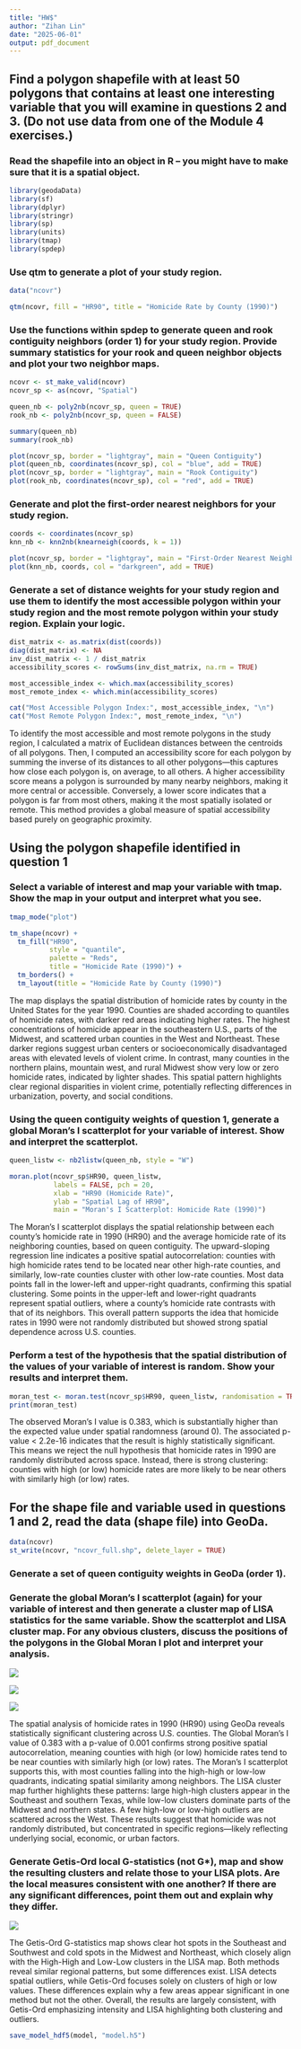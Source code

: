 ```yaml
---
title: "HW$"
author: "Zihan Lin"
date: "2025-06-01"
output: pdf_document
---
```


## Find a polygon shapefile with at least 50 polygons that contains at least one interesting variable that you will examine in questions 2 and 3. (Do not use data from one of the Module 4 exercises.)

### Read the shapefile into an object in R – you might have to make sure that it is a spatial object.
```r
library(geodaData)
library(sf)
library(dplyr)
library(stringr)
library(sp)
library(units)
library(tmap)
library(spdep)
```

### Use qtm to generate a plot of your study region.

```r

data("ncovr")

qtm(ncovr, fill = "HR90", title = "Homicide Rate by County (1990)")

```


### Use the functions within spdep to generate queen and rook contiguity neighbors (order 1) for your study region. Provide summary statistics for your rook and queen neighbor objects and plot your two neighbor maps.

```r
ncovr <- st_make_valid(ncovr)
ncovr_sp <- as(ncovr, "Spatial")

queen_nb <- poly2nb(ncovr_sp, queen = TRUE)
rook_nb <- poly2nb(ncovr_sp, queen = FALSE)

summary(queen_nb)
summary(rook_nb)

plot(ncovr_sp, border = "lightgray", main = "Queen Contiguity")
plot(queen_nb, coordinates(ncovr_sp), col = "blue", add = TRUE)
plot(ncovr_sp, border = "lightgray", main = "Rook Contiguity")
plot(rook_nb, coordinates(ncovr_sp), col = "red", add = TRUE)

```

### Generate and plot the first-order nearest neighbors for your study region.

```r

coords <- coordinates(ncovr_sp)
knn_nb <- knn2nb(knearneigh(coords, k = 1))

plot(ncovr_sp, border = "lightgray", main = "First-Order Nearest Neighbors")
plot(knn_nb, coords, col = "darkgreen", add = TRUE)
```

### Generate a set of distance weights for your study region and use them to identify the most accessible polygon within your study region and the most remote polygon within your study region. Explain your logic.

```r
dist_matrix <- as.matrix(dist(coords))
diag(dist_matrix) <- NA
inv_dist_matrix <- 1 / dist_matrix
accessibility_scores <- rowSums(inv_dist_matrix, na.rm = TRUE)

most_accessible_index <- which.max(accessibility_scores)
most_remote_index <- which.min(accessibility_scores)

cat("Most Accessible Polygon Index:", most_accessible_index, "\n")
cat("Most Remote Polygon Index:", most_remote_index, "\n")
```

To identify the most accessible and most remote polygons in the study region, I calculated a matrix of Euclidean distances between the centroids of all polygons. Then, I computed an accessibility score for each polygon by summing the inverse of its distances to all other polygons—this captures how close each polygon is, on average, to all others. A higher accessibility score means a polygon is surrounded by many nearby neighbors, making it more central or accessible. Conversely, a lower score indicates that a polygon is far from most others, making it the most spatially isolated or remote. This method provides a global measure of spatial accessibility based purely on geographic proximity.


## Using the polygon shapefile identified in question 1

### Select a variable of interest and map your variable with tmap. Show the map in your output and interpret what you see.

```r

tmap_mode("plot")

tm_shape(ncovr) +
  tm_fill("HR90", 
          style = "quantile", 
          palette = "Reds", 
          title = "Homicide Rate (1990)") +
  tm_borders() +
  tm_layout(title = "Homicide Rate by County (1990)")

```

The map displays the spatial distribution of homicide rates by county in the United States for the year 1990. Counties are shaded according to quantiles of homicide rates, with darker red areas indicating higher rates. The highest concentrations of homicide appear in the southeastern U.S., parts of the Midwest, and scattered urban counties in the West and Northeast. These darker regions suggest urban centers or socioeconomically disadvantaged areas with elevated levels of violent crime. In contrast, many counties in the northern plains, mountain west, and rural Midwest show very low or zero homicide rates, indicated by lighter shades. This spatial pattern highlights clear regional disparities in violent crime, potentially reflecting differences in urbanization, poverty, and social conditions.


### Using the queen contiguity weights of question 1, generate a global Moran’s I scatterplot for your variable of interest. Show and interpret the scatterplot.

```r

queen_listw <- nb2listw(queen_nb, style = "W")

moran.plot(ncovr_sp$HR90, queen_listw,
           labels = FALSE, pch = 20,
           xlab = "HR90 (Homicide Rate)",
           ylab = "Spatial Lag of HR90",
           main = "Moran's I Scatterplot: Homicide Rate (1990)")
```

The Moran’s I scatterplot displays the spatial relationship between each county’s homicide rate in 1990 (HR90) and the average homicide rate of its neighboring counties, based on queen contiguity. The upward-sloping regression line indicates a positive spatial autocorrelation: counties with high homicide rates tend to be located near other high-rate counties, and similarly, low-rate counties cluster with other low-rate counties. Most data points fall in the lower-left and upper-right quadrants, confirming this spatial clustering. Some points in the upper-left and lower-right quadrants represent spatial outliers, where a county’s homicide rate contrasts with that of its neighbors. This overall pattern supports the idea that homicide rates in 1990 were not randomly distributed but showed strong spatial dependence across U.S. counties.


### Perform a test of the hypothesis that the spatial distribution of the values of your variable of interest is random. Show your results and interpret them.

```r
moran_test <- moran.test(ncovr_sp$HR90, queen_listw, randomisation = TRUE)
print(moran_test)
```

The observed Moran’s I value is 0.383, which is substantially higher than the expected value under spatial randomness (around 0). The associated p-value < 2.2e-16 indicates that the result is highly statistically significant. This means we reject the null hypothesis that homicide rates in 1990 are randomly distributed across space. Instead, there is strong clustering: counties with high (or low) homicide rates are more likely to be near others with similarly high (or low) rates.

## For the shape file and variable used in questions 1 and 2, read the data (shape file) into GeoDa.

```r
data(ncovr)
st_write(ncovr, "ncovr_full.shp", delete_layer = TRUE)
```

### Generate a set of queen contiguity weights in GeoDa (order 1).

### Generate the global Moran’s I scatterplot (again) for your variable of interest and then generate a cluster map of LISA statistics for the same variable. Show the scatterplot and LISA cluster map. For any obvious clusters, discuss the positions of the polygons in the Global Moran I plot and interpret your analysis.

![](Moran.png)
\newpage

![](perm.png)


![](LISA.png)

The spatial analysis of homicide rates in 1990 (HR90) using GeoDa reveals statistically significant clustering across U.S. counties. The Global Moran’s I value of 0.383 with a p-value of 0.001 confirms strong positive spatial autocorrelation, meaning counties with high (or low) homicide rates tend to be near counties with similarly high (or low) rates. The Moran’s I scatterplot supports this, with most counties falling into the high-high or low-low quadrants, indicating spatial similarity among neighbors. The LISA cluster map further highlights these patterns: large high-high clusters appear in the Southeast and southern Texas, while low-low clusters dominate parts of the Midwest and northern states. A few high-low or low-high outliers are scattered across the West. These results suggest that homicide was not randomly distributed, but concentrated in specific regions—likely reflecting underlying social, economic, or urban factors.


### Generate Getis-Ord local G-statistics (not G*), map and show the resulting clusters and relate those to your LISA plots. Are the local measures consistent with one another? If there are any significant differences, point them out and explain why they differ.

![](G.png)

The Getis-Ord G-statistics map shows clear hot spots in the Southeast and Southwest and cold spots in the Midwest and Northeast, which closely align with the High-High and Low-Low clusters in the LISA map. Both methods reveal similar regional patterns, but some differences exist. LISA detects spatial outliers, while Getis-Ord focuses solely on clusters of high or low values. These differences explain why a few areas appear significant in one method but not the other. Overall, the results are largely consistent, with Getis-Ord emphasizing intensity and LISA highlighting both clustering and outliers.



```r
save_model_hdf5(model, "model.h5")

```

